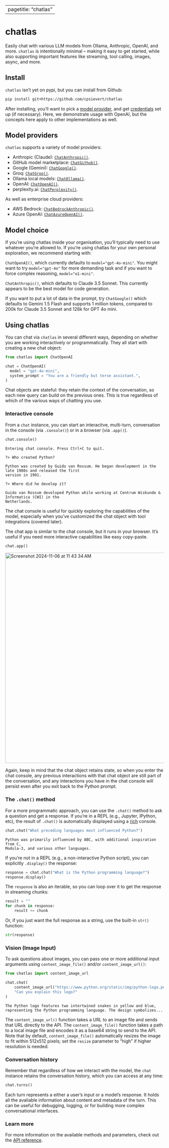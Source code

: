 
---
pagetitle: "chatlas"
---

# chatlas

Easily chat with various LLM models from Ollama, Anthropic, OpenAI, and more.
`chatlas` is intentionally minimal -- making it easy to get started, while also supporting important features like streaming, tool calling, images, async, and more.

## Install

`chatlas` isn't yet on pypi, but you can install from Github:

```bash
pip install git+https://github.com/cpsievert/chatlas
```

After installing, you'll want to pick a [model provider](#model-providers), and get [credentials](#managing-credentials) set up (if necessary). Here, we demonstrate usage with OpenAI, but the concepts here apply to other implementations as well.

## Model providers

`chatlas` supports a variety of model providers:

* Anthropic (Claude): [`ChatAnthropic()`](https://cpsievert.github.io/chatlas/reference/ChatAnthropic.html).
* GitHub model marketplace: [`ChatGithub()`](https://cpsievert.github.io/chatlas/reference/ChatGithub.html).
* Google (Gemini): [`ChatGoogle()`](https://cpsievert.github.io/chatlas/reference/ChatGoogle.html).
* Groq: [`ChatGroq()`](https://cpsievert.github.io/chatlas/reference/ChatGroq.html).
* Ollama local models: [`ChatOllama()`](https://cpsievert.github.io/chatlas/reference/ChatOllama.html).
* OpenAI: [`ChatOpenAI()`](https://cpsievert.github.io/chatlas/reference/ChatOpenAI.html).
* perplexity.ai: [`ChatPerplexity()`](https://cpsievert.github.io/chatlas/reference/ChatPerplexity.html).

As well as enterprise cloud providers:

* AWS Bedrock: [`ChatBedrockAnthropic()`](https://cpsievert.github.io/chatlas/reference/ChatBedrockAnthropic.html).
* Azure OpenAI: [`ChatAzureOpenAI()`](https://cpsievert.github.io/chatlas/reference/ChatAzureOpenAI.html).


## Model choice

If you're using chatlas inside your organisation, you'll typically need to use whatever you're allowed to. If you're using chatlas for your own personal exploration, we recommend starting with:

`ChatOpenAI()`, which currently defaults to `model="gpt-4o-mini"`. You might want to try `model="gpt-4o"` for more demanding task and if you want to force complex reasoning, `model="o1-mini"`.

`ChatAnthropic()`, which defaults to Claude 3.5 Sonnet. This currently appears to be the best model for code generation.

If you want to put a lot of data in the prompt, try `ChatGoogle()` which defaults to Gemini 1.5 Flash and supports 1 million tokens, compared to 200k for Claude 3.5 Sonnet and 128k for GPT 4o mini.

## Using chatlas

You can chat via `chatlas` in several different ways, depending on whether you are working interactively or programmatically. They all start with creating a new chat object:

```python
from chatlas import ChatOpenAI

chat = ChatOpenAI(
  model = "gpt-4o-mini",
  system_prompt = "You are a friendly but terse assistant.",
)
```

Chat objects are stateful: they retain the context of the conversation, so each new query can build on the previous ones. This is true regardless of which of the various ways of chatting you use.

### Interactive console

From a `chat` instance, you can start an interacitve, multi-turn, conversation in the console (via `.console()`) or in a browser (via `.app()`).

```python
chat.console()
```

```
Entering chat console. Press Ctrl+C to quit.

?> Who created Python?

Python was created by Guido van Rossum. He began development in the late 1980s and released the first     
version in 1991. 

?> Where did he develop it?

Guido van Rossum developed Python while working at Centrum Wiskunde & Informatica (CWI) in the            
Netherlands.     
```

The chat console is useful for quickly exploring the capabilities of the model, especially when you've customized the chat object with tool integrations (covered later).

The chat app is similar to the chat console, but it runs in your browser. It's useful if you need more interactive capabilities like easy copy-paste.

```python
chat.app()
```

<div align="center">
<img width="667" alt="Screenshot 2024-11-06 at 11 43 34 AM" src="https://github.com/user-attachments/assets/e43f60cb-3686-435a-bd11-8215cb024d2e">
</div>


Again, keep in mind that the chat object retains state, so when you enter the chat console, any previous interactions with that chat object are still part of the conversation, and any interactions you have in the chat console will persist even after you exit back to the Python prompt.


### The `.chat()` method

For a more programmatic approach, you can use the `.chat()` method to ask a question and get a response. If you're in a REPL (e.g., Jupyter, IPython, etc), the result of `.chat()` is automatically displayed using a [rich](https://github.com/Textualize/rich) console.

```python
chat.chat("What preceding languages most influenced Python?")
```

```
Python was primarily influenced by ABC, with additional inspiration from C,
Modula-3, and various other languages.
```

If you're not in a REPL (e.g., a non-interactive Python script), you can explicitly `.display()` the response:

```python
response = chat.chat("What is the Python programming language?")
response.display()
```

The `response` is also an iterable, so you can loop over it to get the response in streaming chunks:

```python
result = ""
for chunk in response:
    result += chunk
```

Or, if you just want the full response as a string, use the built-in `str()` function:

```python
str(response)
```


### Vision (Image Input)

To ask questions about images, you can pass one or more additional input arguments using `content_image_file()` and/or `content_image_url()`:

```python
from chatlas import content_image_url

chat.chat(
    content_image_url("https://www.python.org/static/img/python-logo.png"),
    "Can you explain this logo?"
)
```

```
The Python logo features two intertwined snakes in yellow and blue,
representing the Python programming language. The design symbolizes...
```

The `content_image_url()` function takes a URL to an image file and sends that URL directly to the API. The `content_image_file()` function takes a path to a local image file and encodes it as a base64 string to send to the API. Note that by default, `content_image_file()` automatically resizes the image to fit within 512x512 pixels; set the `resize` parameter to "high" if higher resolution is needed.


### Conversation history

Remember that regardless of how we interact with the model, the `chat` instance retains the conversation history, which you can access at any time:

```python
chat.turns()
```

Each turn represents a either a user's input or a model's response. It holds all the avaliable information about content and metadata of the turn. This can be useful for debugging, logging, or for building more complex conversational interfaces.

### Learn more

For more information on the available methods and parameters, check out the [API reference](https://cpsievert.github.io/chatlas/reference/index.html).

